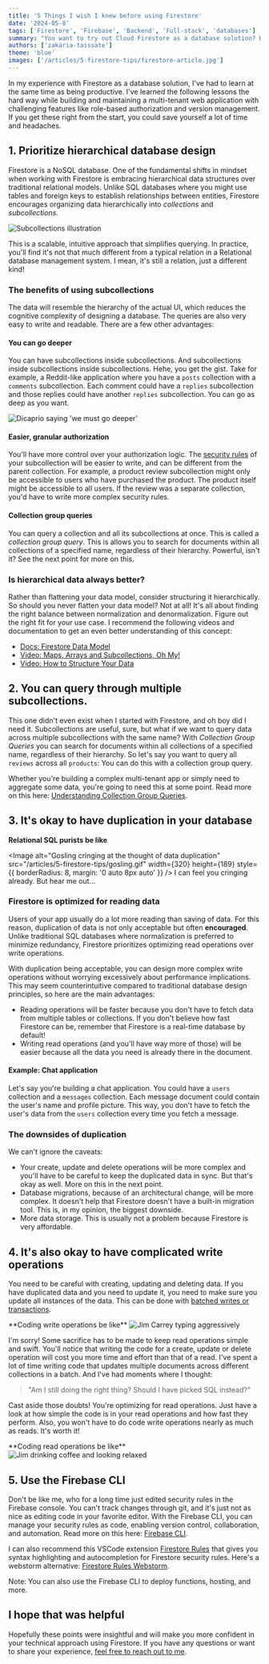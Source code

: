 ```yaml
---
title: '5 Things I wish I knew before using Firestore'
date: '2024-05-8'
tags: ['Firestore', 'Firebase', 'Backend', 'Full-stack', 'databases']
summary: "You want to try out Cloud Firestore as a database solution? Here are five insights I wish I knew before starting with Firestore's NoSQL database."
authors: ['zakaria-taissate']
theme: 'blue'
images: ['/articles/5-firestore-tips/firestore-article.jpg']
---
```


In my experience with Firestore as a database solution, I've had to learn at the same time as being productive. I've learned the following lessons the hard way while building and maintaining a multi-tenant web application with challenging features like role-based authorization and version management. If you get these right from the start, you could save yourself a lot of time and headaches.

## 1. Prioritize hierarchical database design

Firestore is a NoSQL database. One of the fundamental shifts in mindset when working with Firestore is embracing hierarchical data structures over traditional relational models. Unlike SQL databases where you might use tables and foreign keys to establish relationships between entities, Firestore encourages organizing data hierarchically into _collections_ and _subcollections_.

<div style={{ textAlign: 'center' }}>
  <Image
    alt="Subcollections illustration"
    src="/articles/5-firestore-tips/subcollections.webp"
    width={429}
    height={232}
    style={{ borderRadius: 8 }}
  />
</div>

This is a scalable, intuitive approach that simplifies querying. In practice, you'll find it's not that much different from a typical relation in a Relational database management system. I mean, it's still a relation, just a different kind!

### The benefits of using subcollections

The data will resemble the hierarchy of the actual UI, which reduces the cognitive complexity of designing a database. The queries are also very easy to write and readable. There are a few other advantages:

#### You can go deeper

You can have subcollections inside subcollections. And subcollections inside subcollections inside subcollections. Hehe, you get the gist. Take for example, a Reddit-like application where you have a `posts` collection with a `comments` subcollection. Each comment could have a `replies` subcollection and those replies could have another `replies` subcollection. You can go as deep as you want.

<div style={{ textAlign: 'center' }}>
  <Image
    alt="Dicaprio saying 'we must go deeper'"
    src="/articles/5-firestore-tips/deeper.jpg"
    width={429}
    height={232}
    style={{ borderRadius: 8 }}
  />
</div>

#### Easier, granular authorization

You'll have more control over your authorization logic. The [security rules](https://firebase.google.com/docs/firestore/security/rules-structure#hierarchical_data) of your subcollection will be easier to write, and can be different from the parent collection. For example, a product review subcollection might only be accessible to users who have purchased the product. The product itself might be accessible to all users. If the review was a separate collection, you'd have to write more complex security rules.

#### Collection group queries

You can query a collection and all its subcollections at once. This is called a _collection group query_. This is allows you to search for documents within all collections of a specified name, regardless of their hierarchy. Powerful, isn't it? See the next point for more on this.

### Is hierarchical data always better?

Rather than flattening your data model, consider structuring it hierarchically. So should you never flatten your data model? Not at all! It's all about finding the right balance between normalization and denormalization. Figure out the right fit for your use case. I recommend the following videos and documentation to get an even better understanding of this concept:

- [Docs: Firestore Data Model](https://firebase.google.com/docs/firestore/data-model)
- [Video: Maps, Arrays and Subcollections, Oh My!](https://www.youtube.com/watch?v=o7d5Zeic63s&ab_channel=Firebase)
- [Video: How to Structure Your Data](https://www.youtube.com/watch?v=haMOUb3KVSo&ab_channel=Firebase)

## 2. You can query through multiple subcollections.

This one didn't even exist when I started with Firestore, and oh boy did I need it. Subcollections are useful, sure, but what if we want to query data across multiple subcollections with the same name? With _Collection Group Queries_ you can search for documents within all collections of a specified name, regardless of their hierarchy. So let's say you want to query all `reviews` across all `products`: You can do this with a collection group query.

Whether you're building a complex multi-tenant app or simply need to aggregate some data, you're going to need this at some point. Read more on this here: [Understanding Collection Group Queries](https://firebase.blog/posts/2019/06/understanding-collection-group-queries/).

## 3. It's okay to have duplication in your database

<div style={{  textAlign: 'center' }}>

**Relational SQL purists be like**

<Image
  alt="Gosling cringing at the thought of data duplication"
  src="/articles/5-firestore-tips/gosling.gif"
  width={320}
  height={189}
  style={{ borderRadius: 8, margin: '0 auto 8px auto' }}
/>
I can feel you cringing already. But hear me out...

</div>

### Firestore is optimized for reading data

Users of your app usually do a lot more reading than saving of data. For this reason, duplication of data is not only acceptable but often **encouraged**. Unlike traditional SQL databases where normalization is preferred to minimize redundancy, Firestore prioritizes optimizing read operations over write operations.

With duplication being acceptable, you can design more complex write operations without worrying excessively about performance implications. This may seem counterintuitive compared to traditional database design principles, so here are the main advantages:

- Reading operations will be faster because you don't have to fetch data from multiple tables or collections. If you don't believe how fast Firestore can be, remember that Firestore is a real-time database by default!
- Writing read operations (and you'll have way more of those) will be easier because all the data you need is already there in the document.

#### Example: Chat application

Let's say you're building a chat application. You could have a `users` collection and a `messages` collection. Each message document could contain the user's name and profile picture. This way, you don't have to fetch the user's data from the `users` collection every time you fetch a message.

### The downsides of duplication

We can't ignore the caveats:

- Your create, update and delete operations will be more complex and you'll have to be careful to keep the duplicated data in sync. But that's okay as well. More on this in the next point.
- Database migrations, because of an architectural change, will be more complex. It doesn't help that Firestore doesn't have a built-in migration tool. This is, in my opinion, the biggest downside.
- More data storage. This is usually not a problem because Firestore is very affordable.

## 4. It's also okay to have complicated write operations

You need to be careful with creating, updating and deleting data. If you have duplicated data and you need to update it, you need to make sure you update all instances of the data. This can be done with [batched writes or transactions](https://firebase.google.com/docs/firestore/manage-data/transactions).

<div style={{ textAlign: 'center' }}>
  **Coding write operations be like**
  <Image
    src="/articles/5-firestore-tips/jim-carrey-typing.gif"
    alt="Jim Carrey typing aggressively"
    width={320}
    height={180}
    style={{ borderRadius: 8, margin: '0 auto 32px auto' }}
  />
</div>

I'm sorry! Some sacrifice has to be made to keep read operations simple and swift. You'll notice that writing the code for a create, update or delete operation will cost you more time and effort than that of a read. I've spent a lot of time writing code that updates multiple documents across different collections in a batch. And I've had moments where I thought:

> "Am I still doing the right thing? Should I have picked SQL instead?"

Cast aside those doubts! You're optimizing for read operations. Just have a look at how simple the code is in your read operations and how fast they perform. Also, you won't have to do code write operations nearly as much as reads. It's worth it!

<div style={{ textAlign: 'center' }}>
  **Coding read operations be like**
  <Image
    src="/articles/5-firestore-tips/jim-drinking-coffee.gif"
    alt="Jim drinking coffee and looking relaxed"
    width={332}
    height={175}
    style={{ borderRadius: 8, margin: '0 auto' }}
  />
</div>

## 5. Use the Firebase CLI

Don't be like me, who for a long time just edited security rules in the Firebase console. You can't track changes through git, and it's just not as nice as editing code in your favorite editor. With the Firebase CLI, you can manage your security rules as code, enabling version control, collaboration, and automation. Read more on this here: [Firebase CLI](https://firebase.google.com/docs/cli).

I can also recommend this VSCode extension [Firestore Rules](https://marketplace.visualstudio.com/items?itemName=ChFlick.firecode) that gives you syntax highlighting and autocompletion for Firestore security rules. Here's a webstorm alternative: [Firestore Rules Webstorm](https://plugins.jetbrains.com/plugin/15189-firebase-rules).

Note: You can also use the Firebase CLI to deploy functions, hosting, and more.

## I hope that was helpful

Hopefully these points were insightful and will make you more confident in your technical approach using Firestore. If you have any questions or want to share your experience, [feel free to reach out to me](https://techhub.iodigital.com/authors/zakaria-taissate).

